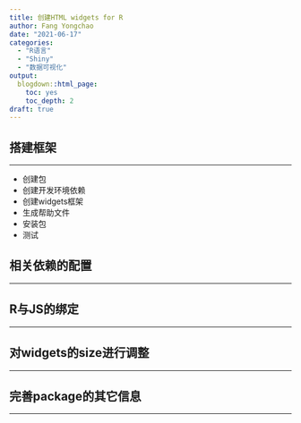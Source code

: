 ```yaml
---
title: 创建HTML widgets for R
author: Fang Yongchao
date: "2021-06-17"
categories:
  - "R语言"
  - "Shiny"
  - "数据可视化"
output:
  blogdown::html_page:
    toc: yes
    toc_depth: 2
draft: true
---
```


## 搭建框架

-------------------------

- 创建包
- 创建开发环境依赖
- 创建widgets框架
- 生成帮助文件
- 安装包
- 测试

## 相关依赖的配置

-------------------------

## R与JS的绑定

-------------------------

## 对widgets的size进行调整

-------------------------

## 完善package的其它信息

-------------------------
